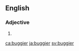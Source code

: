 ==English==

===Adjective===
{{head|en|adjective comparative form}}

# {{en-comparative of|buggy}}

[[ca:buggier]]
[[ja:buggier]]
[[sv:buggier]]